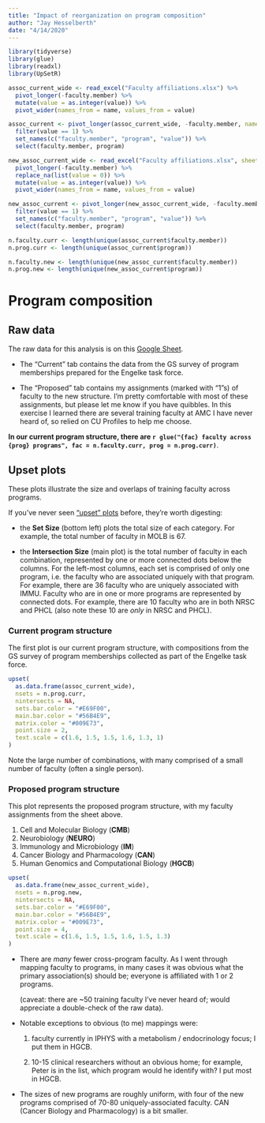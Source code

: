 ```yaml
---
title: "Impact of reorganization on program composition"
author: "Jay Hesselberth"
date: "4/14/2020"
---
```


```r
library(tidyverse)
library(glue)
library(readxl)
library(UpSetR)
```

```r
assoc_current_wide <- read_excel("Faculty affiliations.xlsx") %>%
  pivot_longer(-faculty.member) %>%
  mutate(value = as.integer(value)) %>%
  pivot_wider(names_from = name, values_from = value)

assoc_current <- pivot_longer(assoc_current_wide, -faculty.member, names_to = "program") %>%
  filter(value == 1) %>%
  set_names(c("faculty.member", "program", "value")) %>%
  select(faculty.member, program)

new_assoc_current_wide <- read_excel("Faculty affiliations.xlsx", sheet = 2) %>%
  pivot_longer(-faculty.member) %>%
  replace_na(list(value = 0)) %>%
  mutate(value = as.integer(value)) %>%
  pivot_wider(names_from = name, values_from = value)

new_assoc_current <- pivot_longer(new_assoc_current_wide, -faculty.member, names_to = "program") %>%
  filter(value == 1) %>%
  set_names(c("faculty.member", "program", "value")) %>%
  select(faculty.member, program)

n.faculty.curr <- length(unique(assoc_current$faculty.member))
n.prog.curr <- length(unique(assoc_current$program))

n.faculty.new <- length(unique(new_assoc_current$faculty.member))
n.prog.new <- length(unique(new_assoc_current$program))
```

# Program composition

## Raw data

The raw data for this analysis is on this [Google Sheet](https://docs.google.com/spreadsheets/d/1Q8lkPItX6yhoiIXoMKxbA0KG3qxSmmIQ3oFeb0ZH4DE/edit?usp=sharing).

* The "Current" tab contains the data from the GS survey of program memberships prepared for the Engelke task force.

* The "Proposed" tab contains my assignments (marked with "1"s) of faculty to the new structure. I'm pretty comfortable with most of these assignments, but please let me know if you have quibbles. In this exercise I learned there are several training faculty at AMC I have never heard of, so relied on CU Profiles to help me choose.

**In our current program structure, there are `r glue("{fac} faculty across {prog} programs", fac = n.faculty.curr, prog = n.prog.curr)`**.

## Upset plots

These plots illustrate the size and overlaps of training faculty across programs. 

If you've never seen ["upset" plots](https://academic.oup.com/bioinformatics/article/33/18/2938/3884387) before, they're worth digesting:

* the **Set Size** (bottom left) plots the total size of each category. For example, the total number of faculty in MOLB is 67.

* the **Intersection Size** (main plot) is the total number of faculty in each combination, represented by one or more connected dots below the columns. For the left-most columns, each set is comprised of only one program, i.e. the faculty who are associated uniquely with that program. For example, there are 36 faculty who are uniquely associated with IMMU. Faculty who are in one or more programs are represented by connected dots. For example, there are 10 faculty who are in both NRSC and PHCL (also note these 10 are *only* in NRSC and PHCL).

### Current program structure

The first plot is our current program structure, with compositions from the GS survey of program memberships collected as part of the Engelke task force.

```r
upset(
  as.data.frame(assoc_current_wide),
  nsets = n.prog.curr,
  nintersects = NA,
  sets.bar.color = "#E69F00",
  main.bar.color = "#56B4E9",
  matrix.color = "#009E73",
  point.size = 2,
  text.scale = c(1.6, 1.5, 1.5, 1.6, 1.3, 1)
)
```

Note the large number of combinations, with many comprised of a small number of faculty (often a single person).

### Proposed program structure

This plot represents the proposed program structure, with my faculty assignments from the sheet above.

1.	Cell and Molecular Biology (**CMB**)
2.	Neurobiology (**NEURO**)
3.	Immunology and Microbiology (**IM**)
4.	Cancer Biology and Pharmacology (**CAN**)
5.	Human Genomics and Computational Biology (**HGCB**)

```r
upset(
  as.data.frame(new_assoc_current_wide),
  nsets = n.prog.new,
  nintersects = NA,
  sets.bar.color = "#E69F00",
  main.bar.color = "#56B4E9",
  matrix.color = "#009E73",
  point.size = 4,
  text.scale = c(1.6, 1.5, 1.5, 1.6, 1.5, 1.3)
)
```

* There are *many* fewer cross-program faculty. As I went through mapping faculty to programs, in many cases it was obvious what the primary association(s) should be; everyone is affiliated with 1 or 2 programs. 

  (caveat: there are ~50 training faculty I've never heard of; would appreciate a double-check of the raw data).

* Notable exceptions to obvious (to me) mappings were:

  1. faculty currently in IPHYS with a metabolism / endocrinology focus; I put them in HGCB. 
  
  2. 10-15 clinical researchers without an obvious home; for example, Peter is in the list, which program would he identify with? I put most in HGCB.

* The sizes of new programs are roughly uniform, with four of the new programs comprised of 70-80 uniquely-associated faculty. CAN (Cancer Biology and Pharmacology) is a bit smaller. 
